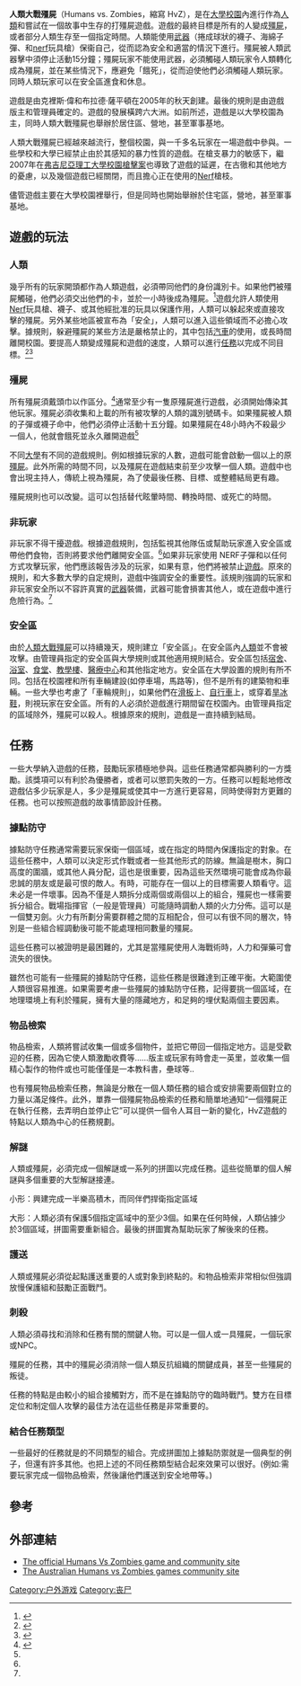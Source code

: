 {{expand language|1=en|page=|time=2019-08-27T19:53:06+00:00}}
{{Infobox Game
| subject_name  = 人類大戰殭屍
| image_link    = [[File:Hvzplayers.jpg|200px]]
| image_caption = 一群人類大戰殭屍玩家（Goucher College）
| players       = 多人，50-700人
| years         = 2005–現在
| ages          = 十八歲以上
| playing_time  = 1-7日
| game_difficulty = 困難
| lucky          = 低
| skills        = 隱秘型，多體力，觀察型，隨機應變
| web           = [http://humansvszombies.org/ Humans vs. Zombies]
}}
'''人類大戰殭屍'''（Humans vs. Zombies，縮寫 HvZ），是在[[大學|大學]][[校園|校園]]內進行作為[[人類|人類]]和嘗試在一個故事中生存的打殭屍遊戲。遊戲的最終目標是所有的人變成[[殭屍|殭屍]]，或者部分人類生存至一個指定時間。人類能使用[[武器|武器]]（捲成球狀的襪子、海綿子彈、和[[nerf|nerf]]玩具槍）保衞自己，從而認為安全和適當的情況下進行。殭屍被人類武器擊中須停止活動15分鐘；殭屍玩家不能使用武器，必須觸碰人類玩家令人類轉化成為殭屍，並在某些情況下，應避免「餓死」，從而迫使他們必須觸碰人類玩家。同時人類玩家可以在安全區進食和休息。

遊戲是由克裡斯·偉和布拉德·薩平頓在2005年的秋天創建。最後的規則是由遊戲版主和管理員確定的。遊戲的發展橫跨六大洲。如前所述，遊戲是以大學校園為主，同時人類大戰殭屍也舉辦於居住區、營地，甚至軍事基地。

人類大戰殭屍已經越來越流行，整個校園，與一千多名玩家在一場遊戲中參與。一些學校和大學已經禁止由於其感知的暴力性質的遊戲。在槍支暴力的敏感下，繼2007年在[[弗吉尼亞理工大學校園槍擊案|弗吉尼亞理工大學校園槍擊案]]也導致了遊戲的延遲，在古徹和其他地方的憂慮，以及幾個遊戲已經關閉，而且擔心正在使用的[[Nerf|Nerf]]槍枝。

儘管遊戲主要在大學校園裡舉行，但是同時也開始舉辦於住宅區，營地，甚至軍事基地。

== 遊戲的玩法 ==
=== 人類 ===
幾乎所有的玩家開頭都作為人類遊戲，必須帶同他們的身份識別卡。如果他們被殭屍觸碰，他們必須交出他們的卡，並於一小時後成為殭屍。<ref name="washington post">{{cite news|url=http://www.washingtonpost.com/wp-dyn/content/story/2008/04/11/ST2008041102658.html?sid=ST2008041102658|title=Commando Performance|work=[[The_Washington_Post|The Washington Post]]|date=2008-04-13|author=Wexler, Lauren|page=W16|accessdate=2008-04-15|archive-date=2016-09-17|archive-url=https://web.archive.org/web/20160917123832/http://www.washingtonpost.com/wp-dyn/content/story/2008/04/11/ST2008041102658.html?sid=ST2008041102658|dead-url=no}}</ref>遊戲允許人類使用[[Nerf|Nerf]]玩具槍、襪子、或其他經批准的玩具以保護作用，人類可以躲起來或直接攻擊的殭屍。另外某些地區被宣布為「安全」，人類可以進入這些領域而不必擔心攻擊。據規則，躲避殭屍的某些方法是嚴格禁止的，其中包括[[汽車|汽車]]的使用，或長時間離開校園。要提高人類變成殭屍和遊戲的速度，人類可以進行[[任務|任務]]以完成不同目標。<ref name="documentary">{{cite video |people=Temkin, Max |date=2007-09-12|title=Humans vs. Zombies Documentary| publisher=HvZ Source|location={{tsl|en|Goucher College|}} }}</ref><ref name="collegian2">{{cite news|author=To, Annie|date=2008-04-28|url=http://www.collegian.psu.edu/archive/2008/04/28/urban_gamers_compete_in_humans.aspx|title=Urban gamers compete in Humans vs. Zombies|work={{tsl|en|Daily Collegian|}}|accessdate=2008-07-27|deadurl=yes|archiveurl=https://web.archive.org/web/20110525092157/http://www.collegian.psu.edu/archive/2008/04/28/urban_gamers_compete_in_humans.aspx|archivedate=2011-05-25}}</ref>

=== 殭屍 ===
所有殭屍須戴頭巾以作區分。<ref name="chronicle">{{cite journal|author=Young, Jeff|date=2008-04-25|title=Nerf Guns Strike a Nerve on Campuses|journal=[[高等教育紀事報|高等教育紀事報]]|volume=54|issue=33|pages=A6}}</ref>通常至少有一隻原殭屍進行遊戲，必須開始傳染其他玩家。殭屍必須收集和上載的所有被攻擊的人類的識別號碼卡。如果殭屍被人類的子彈或襪子命中，他們必須停止活動十五分鐘。如果殭屍在48小時內不殺最少一個人，他就會餓死並永久離開遊戲<ref name="washington post"/>

不同[[大學|大學]]有不同的遊戲規則。例如根據玩家的人數，遊戲可能會啟動一個以上的原[[殭屍|殭屍]]。此外所需的時間不同，以及殭屍在遊戲結束前至少攻擊一個人類。遊戲中也會出現主持人，傳統上視為殭屍，為了使最後任務、目標、或整體結局更有趣。

殭屍規則也可以改變。這可以包括替代眩暈時間、轉換時間、或死亡的時間。

=== 非玩家 ===
非玩家不得干擾遊戲。根據遊戲規則，包括監視其他隊伍或幫助玩家進入安全區或帶他們食物，否則將要求他們離開安全區。<ref name="chronicle"/>如果非玩家使用 NERF子彈和以任何方式攻擊玩家，他們應該報告涉及的玩家，如果有意，他們將被禁止[[遊戲|遊戲]]。原來的規則，和大多數大學的自定規則，遊戲中強調安全的重要性。該規則強調的玩家和非玩家安全所以不容許真實的[[武器|武器]]裝備，武器可能會損害其他人，或在遊戲中進行危險行為。<ref name="chronicle"/>

=== 安全區 ===
由於[[人類|人類]][[戰爭|大戰]][[殭屍|殭屍]]可以持續幾天，規則建立「安全區」。在安全區內[[人類|人類]]並不會被攻擊。由管理員指定的安全區與大學規則或其他適用規則結合。安全區包括[[宿舍|宿舍]]、[[浴室|浴室]]、[[食堂|食堂]]、[[課室|教學樓]]、[[醫院|醫療中心]]和其他指定地方。安全區在大學設置的規則有所不同。包括在校園裡和所有車輛建設(如停車場，馬路等)，但不是所有的建築物和車輛。一些大學也考慮了「車輪規則」，如果他們在[[滑板|滑板]]上、[[自行車|自行車]]上，或穿着[[旱冰鞋|旱冰鞋]]，則視玩家在安全區。所有的人必須於遊戲進行期間留在校園內。由管理員指定的區域除外，殭屍可以殺人。根據原來的規則，遊戲是一直持續到結局。

== 任務 ==
一些大學納入遊戲的任務，鼓勵玩家積極地參與。這些任務通常都與勝利的一方獎勵。該獎項可以有利於為優勝者，或者可以懲罰失敗的一方。任務可以輕鬆地修改遊戲佔多少玩家是人，多少是殭屍或使其中一方進行更容易，同時使得對方更難的任務。也可以按照遊戲的故事情節設計任務。

===據點防守===
據點防守任務通常需要玩家保衛一個區域，或在指定的時間內保護指定的對象。在這些任務中，人類可以決定形式作戰或者一些其他形式的防線。無論是樹木，胸口高度的圍牆，或其他人員分配，這也是很重要，因為這些天然環境可能會成為你最忠誠的朋友或是最可恨的敵人。有時，可能存在一個以上的目標需要人類看守。這未必是一件壞事。因為不僅是人類拆分成兩個或兩個以上的組合，殭屍也一樣需要拆分組合。戰場指揮官（一般是管理員）可能隨時調動人類的火力分佈。這可以是一個雙刃劍。火力有所劃分需要群體之間的互相配合，但可以有很不同的層次，特別是一些組合經調動後可能不能處理相同數量的殭屍。

這些任務可以被證明是最困難的，尤其是當殭屍使用人海戰術時，人力和彈藥可會流失的很快。

雖然也可能有一些殭屍的據點防守任務，這些任務是很難達到正確平衡。大範圍使人類很容易推進。如果需要考慮一些殭屍的據點防守任務，記得要挑一個區域，在地理環境上有利於殭屍，擁有大量的隱藏地方，和足夠的埋伏點兩個主要因素。

===物品檢索===
物品檢索，人類將嘗試收集一個或多個物件，並把它帶回一個指定地方。這是受歡迎的任務，因為它使人類激勵收費等……版主或玩家有時會走一英里，並收集一個精心製作的物件或也可能僅僅是一本教科書，壘球等..

也有殭屍物品檢索任務，無論是分散在一個人類任務的組合或安排需要兩個對立的力量以滿足條件。此外，單靠一個殭屍物品檢索的任務和簡單地通知“一個殭屍正在執行任務，去弄明白並停止它”可以提供一個令人耳目一新的變化，HvZ遊戲的特點以人類為中心的任務規劃。

===解謎===
人類或殭屍，必須完成一個解謎或一系列的拼圖以完成任務。這些從簡單的個人解謎與多個重要的大型解謎接連。

小形：興建完成一半樂高積木，而同伴們捍衛指定區域

大形：人類必須有保護5個指定區域中的至少3個。如果在任何時候，人類佔據少於3個區域，拼圖需要重新組合。最後的拼圖實為幫助玩家了解後來的任務。

===護送===
人類或殭屍必須從起點護送重要的人或對象到終點的。和物品檢索非常相似但強調放慢保護組和鼓勵正面戰鬥。

===刺殺===
人類必須尋找和消除和任務有關的關鍵人物。可以是一個人或一具殭屍，一個玩家或NPC。

殭屍的任務，其中的殭屍必須消除一個人類反抗組織的關鍵成員，甚至一些殭屍的叛徒。

任務的特點是由較小的組合接觸對方，而不是在據點防守的臨時戰鬥。雙方在目標定位和制定個人攻擊的最佳方法在這些任務是非常重要的。

===結合任務類型===
一些最好的任務就是的不同類型的組合。完成拼圖加上據點防禦就是一個典型的例子，但還有許多其他。也把上述的不同任務類型結合起來效果可以很好。(例如:需要玩家完成一個物品檢索，然後讓他們護送到安全地帶等。)

==參考==
{{Reflist}}

==外部連結==
<!-- 請不要上載自己的網站或您的群組網站，請參閱[[Wikipedia:垃圾内容|Wikipedia:垃圾内容]] -->
*[http://www.humansvszombies.org The official Humans Vs Zombies game and community site] {{Wayback|url=http://www.humansvszombies.org/ |date=20210111231927 }}
*[https://web.archive.org/web/20111223051344/http://hvz.club.anu.edu.au/australia/ The Australian Humans vs Zombies games community site]


[[Category:户外游戏|Category:户外游戏]]
[[Category:丧尸|Category:丧尸]]